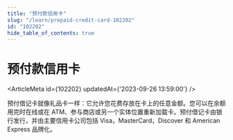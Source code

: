 ```yaml
---
title: "预付款信用卡"
slug: "/learn/prepaid-credit-card-102202"
id: "102202"
hide_table_of_contents: true
---
```



# 预付款信用卡

<ArticleMeta id={102202} updatedAt={'2023-09-26 13:59:00'} />
<div className='border-solid border-b border-t-0 my-4 border-[var(--ifm-color-gray-300)]' />

预付借记卡就像礼品卡一样：它允许您花费存放在卡上的任意金额。您可以在余额用完时在线或在 ATM、参与商店或另一个实体位置重新加载卡。预付借记卡由银行发行，并由主要信用卡公司包括 Visa，MasterCard，Discover 和 American Express 品牌化。
